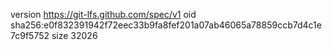 version https://git-lfs.github.com/spec/v1
oid sha256:e0f832391942f72eec33b9fa8fef201a07ab46065a78859ccb7d4c1e7c9f5752
size 32026
